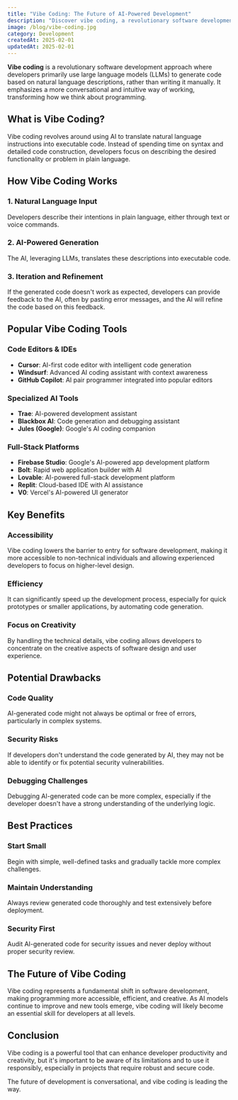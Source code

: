 ```yaml
---
title: "Vibe Coding: The Future of AI-Powered Development"
description: "Discover vibe coding, a revolutionary software development approach that uses large language models to generate code from natural language descriptions."
image: /blog/vibe-coding.jpg
category: Development
createdAt: 2025-02-01
updatedAt: 2025-02-01
---
```


**Vibe coding** is a revolutionary software development approach where developers primarily use large language models (LLMs) to generate code based on natural language descriptions, rather than writing it manually. It emphasizes a more conversational and intuitive way of working, transforming how we think about programming.

## What is Vibe Coding?

Vibe coding revolves around using AI to translate natural language instructions into executable code. Instead of spending time on syntax and detailed code construction, developers focus on describing the desired functionality or problem in plain language.

## How Vibe Coding Works

### 1. Natural Language Input

Developers describe their intentions in plain language, either through text or voice commands.

### 2. AI-Powered Generation

The AI, leveraging LLMs, translates these descriptions into executable code.

### 3. Iteration and Refinement

If the generated code doesn't work as expected, developers can provide feedback to the AI, often by pasting error messages, and the AI will refine the code based on this feedback.

## Popular Vibe Coding Tools

### Code Editors & IDEs

- **Cursor**: AI-first code editor with intelligent code generation
- **Windsurf**: Advanced AI coding assistant with context awareness
- **GitHub Copilot**: AI pair programmer integrated into popular editors

### Specialized AI Tools

- **Trae**: AI-powered development assistant
- **Blackbox AI**: Code generation and debugging assistant
- **Jules (Google)**: Google's AI coding companion

### Full-Stack Platforms

- **Firebase Studio**: Google's AI-powered app development platform
- **Bolt**: Rapid web application builder with AI
- **Lovable**: AI-powered full-stack development platform
- **Replit**: Cloud-based IDE with AI assistance
- **V0**: Vercel's AI-powered UI generator

## Key Benefits

### Accessibility

Vibe coding lowers the barrier to entry for software development, making it more accessible to non-technical individuals and allowing experienced developers to focus on higher-level design.

### Efficiency

It can significantly speed up the development process, especially for quick prototypes or smaller applications, by automating code generation.

### Focus on Creativity

By handling the technical details, vibe coding allows developers to concentrate on the creative aspects of software design and user experience.

## Potential Drawbacks

### Code Quality

AI-generated code might not always be optimal or free of errors, particularly in complex systems.

### Security Risks

If developers don't understand the code generated by AI, they may not be able to identify or fix potential security vulnerabilities.

### Debugging Challenges

Debugging AI-generated code can be more complex, especially if the developer doesn't have a strong understanding of the underlying logic.

## Best Practices

### Start Small

Begin with simple, well-defined tasks and gradually tackle more complex challenges.

### Maintain Understanding

Always review generated code thoroughly and test extensively before deployment.

### Security First

Audit AI-generated code for security issues and never deploy without proper security review.

## The Future of Vibe Coding

Vibe coding represents a fundamental shift in software development, making programming more accessible, efficient, and creative. As AI models continue to improve and new tools emerge, vibe coding will likely become an essential skill for developers at all levels.

## Conclusion

Vibe coding is a powerful tool that can enhance developer productivity and creativity, but it's important to be aware of its limitations and to use it responsibly, especially in projects that require robust and secure code.

The future of development is conversational, and vibe coding is leading the way.
